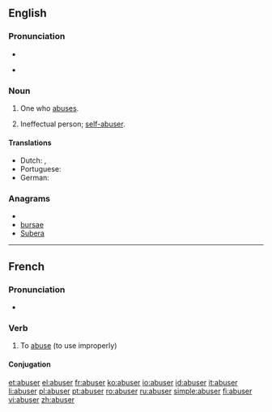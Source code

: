 ==English==

===Pronunciation===
* {{IPA|/əˈbuːzə(r)/}}

* {{rhymes|uːzə(r)}}

===Noun===
{{en-noun}}

# One who [[abuse]]s.
# {{informal}} Ineffectual person; [[self-abuser]].

====Translations====
* Dutch: {{t-|nl|misbruiker|m}}, {{t-|nl|misbruikster|f}}
* Portuguese: {{t-|pt|abusador}}
* German: {{t-|de|Missbraucher}}

===Anagrams===
* {{alphagram|abersu}}
* [[bursae#English|bursae]]
* [[Subera#English|Subera]]

----
==French==

===Pronunciation===
* {{audio|Fr-abuser.ogg|abuser}}

===Verb===
{{infl|fr|verb}}

# To [[abuse]] (to use improperly)

====Conjugation====
{{fr-conj-er|abus}}

[[et:abuser]]
[[el:abuser]]
[[fr:abuser]]
[[ko:abuser]]
[[io:abuser]]
[[id:abuser]]
[[it:abuser]]
[[li:abuser]]
[[pl:abuser]]
[[pt:abuser]]
[[ro:abuser]]
[[ru:abuser]]
[[simple:abuser]]
[[fi:abuser]]
[[vi:abuser]]
[[zh:abuser]]